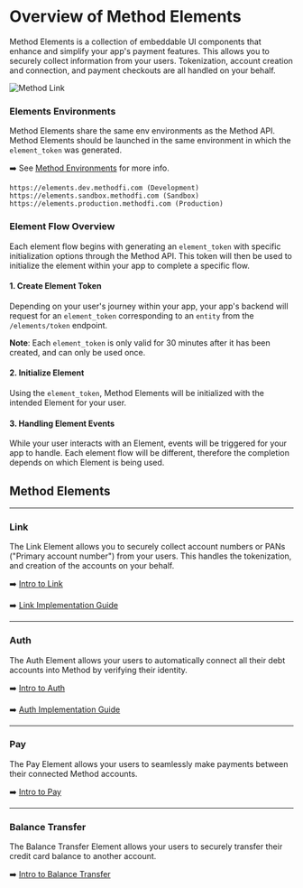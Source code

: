 # Overview of Method Elements
Method Elements is a collection of embeddable UI components that enhance and simplify your app's payment features. This allows you to securely collect information from your users. Tokenization, account creation and connection, and payment checkouts are all handled on your behalf.


![Method Link](https://static.methodfi.com/brand/illustration-11.png)

### Elements Environments
Method Elements share the same env environments as the Method API. Method Elements should be launched in the same environment in which the `element_token` was generated.

➡️  See [Method Environments](/api/environments) for more info.

```text
https://elements.dev.methodfi.com (Development)
https://elements.sandbox.methodfi.com (Sandbox)
https://elements.production.methodfi.com (Production)
```

### Element Flow Overview
Each element flow begins with generating an `element_token` with specific initialization options through the Method API. This token will then be used to initialize the element within your app to complete a specific flow.

#### 1. Create Element Token
Depending on your user's journey within your app, your app's backend will request for an `element_token` corresponding to an `entity` from the `/elements/token` endpoint.

**Note**: Each `element_token` is only valid for 30 minutes after it has been created, and can only be used once.

#### 2. Initialize Element
Using the `element_token`, Method Elements will be initialized with the intended Element for your user.


#### 3. Handling Element Events
While your user interacts with an Element, events will be triggered for your app to handle. Each element flow will be different, therefore the completion depends on which Element is being used.


## Method Elements
---

### Link
The Link Element allows you to securely collect account numbers or PANs ("Primary account number") from your users. This handles the tokenization, and creation of the accounts on your behalf.

➡️ [Intro to Link](/api/elements/link/intro)

➡️ [Link Implementation Guide](/api/elements/link/implementation/create-token)

---

### Auth
The Auth Element allows your users to automatically connect all their debt accounts into Method by verifying
their identity.

➡️ [Intro to Auth](/api/elements/auth/intro)

➡️ [Auth Implementation Guide](/api/elements/auth/implementation/create-token)

---

### Pay
The Pay Element allows your users to seamlessly make payments between their connected Method accounts.

➡️ [Intro to Pay](/api/elements/pay/intro)

---
### Balance Transfer
The Balance Transfer Element allows your users to securely transfer their credit card balance to another account.

➡️ [Intro to Balance Transfer](/api/elements/balance-transfer/intro)
